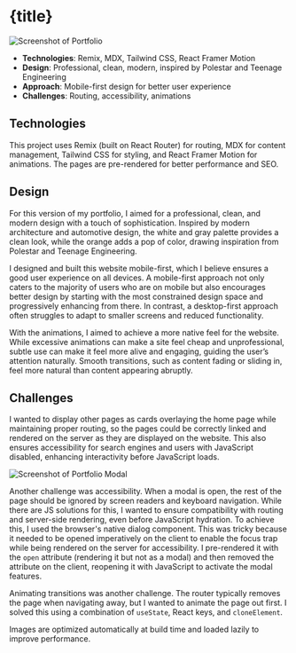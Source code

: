 


# {title}

<img src={PortfolioScreenshot} alt="Screenshot of Portfolio" />

- **Technologies**: Remix, MDX, Tailwind CSS, React Framer Motion
- **Design**: Professional, clean, modern, inspired by Polestar and Teenage Engineering
- **Approach**: Mobile-first design for better user experience
- **Challenges**: Routing, accessibility, animations

## Technologies

This project uses Remix (built on React Router) for routing, MDX for content management, Tailwind CSS for styling, and React Framer Motion for animations. The pages are pre-rendered for better performance and SEO.

## Design

For this version of my portfolio, I aimed for a professional, clean, and modern design with a touch of sophistication. Inspired by modern architecture and automotive design, the white and gray palette provides a clean look, while the orange adds a pop of color, drawing inspiration from Polestar and Teenage Engineering.

I designed and built this website mobile-first, which I believe ensures a good user experience on all devices. A mobile-first approach not only caters to the majority of users who are on mobile but also encourages better design by starting with the most constrained design space and progressively enhancing from there. In contrast, a desktop-first approach often struggles to adapt to smaller screens and reduced functionality.

With the animations, I aimed to achieve a more native feel for the website. While excessive animations can make a site feel cheap and unprofessional, subtle use can make it feel more alive and engaging, guiding the user’s attention naturally. Smooth transitions, such as content fading or sliding in, feel more natural than content appearing abruptly.

## Challenges

I wanted to display other pages as cards overlaying the home page while maintaining proper routing, so the pages could be correctly linked and rendered on the server as they are displayed on the website. This also ensures accessibility for search engines and users with JavaScript disabled, enhancing interactivity before JavaScript loads.

<img src={PortfolioDialog} alt="Screenshot of Portfolio Modal" />

Another challenge was accessibility. When a modal is open, the rest of the page should be ignored by screen readers and keyboard navigation. While there are JS solutions for this, I wanted to ensure compatibility with routing and server-side rendering, even before JavaScript hydration. To achieve this, I used the browser's native dialog component. This was tricky because it needed to be opened imperatively on the client to enable the focus trap while being rendered on the server for accessibility. I pre-rendered it with the `open` attribute (rendering it but not as a modal) and then removed the attribute on the client, reopening it with JavaScript to activate the modal features.

Animating transitions was another challenge. The router typically removes the page when navigating away, but I wanted to animate the page out first. I solved this using a combination of `useState`, React keys, and `cloneElement`.

Images are optimized automatically at build time and loaded lazily to improve performance. 
